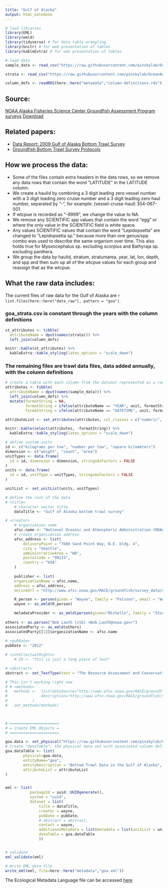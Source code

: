```yaml
---
title: "Gulf of Alaska"
output: html_notebook
---
```

```r
# load libraries
library(EML)
library(emld)
library(tidyverse) # for data table wrangling
library(knitr) # for web presentation of tables
library(kableExtra) # for web presentation of tables

# load data
sample_data <- read_csv("https://raw.githubusercontent.com/pinskylab/OceanAdapt/master/data_raw/goa1984_1987.csv", n_max = 6)

strata <- read_csv("https://raw.githubusercontent.com/pinskylab/OceanAdapt/master/data_raw/goa_strata.csv", n_max = 6)

column_defs <- readRDS(here::here("metadata","column-definitions.rds"))
```
## Source:
[NOAA Alaska Fisheries Science Center Groundfish Assessment Program surveys](http://www.nwfsc.noaa.gov/research/divisions/fram/groundfish/bottom_trawl.cfm)
[Download](https://www.afsc.noaa.gov/RACE/groundfish/survey_data/)

## Related papers:  

- [Data Report: 2009 Gulf of Alaska Bottom Trawl Survey](https://www.afsc.noaa.gov/Publications/AFSC-TM/NOAA-TM-AFSC-208.pdf)  
- [Groundfish Bottom Trawl Survey Protocols](https://www.fisheries.noaa.gov/resource/document/groundfish-bottom-trawl-survey-protocols)

## How we process the data:  
- Some of the files contain extra headers in the data rows, so we remove any data rows that contain the word "LATITUDE" in the LATITUDE column.  
- We create a haulid by combining a 3 digit leading zero vessel number with a 3 digit leading zero cruise number and a 3 digit leading zero haul number, separated by "-", for example: (vessel-cruise-haul) 354-067-001.  
- If wtcpue is recorded as "-9999", we change the value to NA.  
- We remove any SCIENTIFIC spp values that contain the word "egg" or where the only value in the SCIENTIFIC field is white space.  
- Any values SCIENTIFIC values that contain the word "Lepidopsetta" are changed to "Lepidopsetta sp." because more than one genus/spp combo was used to describe the same organism over time.  This also holds true for Myoxocephalus sp. excluding scorpius and Bathyraja sp. excluding panthera.
- We group the data by haulid, stratum, stratumarea, year, lat, lon, depth,  and spp and then sum up all of the wtcpue values for each group and reassign that as the wtcpue.  

## What the raw data includes:  
The current files of raw data for the Gulf of Alaska are `r list.files(here::here("data_raw"), pattern = "goa")`.

### goa_strata.csv is constant through the years with the column definitions  
```r
st_attributes <- tibble(
  attributeName = dput(names(strata))) %>% 
  left_join(column_defs)
```
```r
knitr::kable(st_attributes) %>% 
  kableExtra::kable_styling(latex_options = "scale_down")
```

### The remaining files are trawl data files, data added annually, with the column definitions
```r
# create a table with each column from the dataset represented as a row.  There will be an error message about undefined units but they are defined later when the dataset is created.
attributes <- tibble(
  attributeName = dput(names(sample_data))) %>% 
  left_join(column_defs) %>% 
  mutate(formatString = NA,
         formatString = ifelse(attributeName == "YEAR", unit, formatString), 
         formatString = ifelse(attributeName == "DATETIME", unit, formatString))

attributeList <- set_attributes(attributes, col_classes = c("numeric", "numeric", "character", "numeric", "Date", "Date", "numeric", "numeric", "character", "character", "numeric", "numeric", "numeric", "numeric", "numeric", "numeric", "numeric"))
```
```r
knitr::kable(select(attributes, -formatString)) %>% 
  kableExtra::kable_styling(latex_options = "scale_down")
```

```r
# define custom units
id <- c("kilograms per tow", "number per tow", "square kilometers")
dimension <- c("weight", "count", "area")
unitTypes <- data.frame(
  id = id, dimension = dimension, stringsAsFactors = FALSE
)
units <- data.frame(
  id = id, unitType = unitTypes, stringsAsFactors = FALSE
)

unitList <- set_unitList(units, unitTypes)

# define the rest of the data
# <title>
	# character vector title
	dataTitle <- "Gulf of Alaska bottom trawl survey"

# <creator>
	# organization name
	afsc.name <- "National Oceanic and Atmospheric Administration (NOAA) Alaska Fisheries Science Center (AFSC) Resource Assessment and Conservation Engineering Division (RACE)"
	# create organization address
	afsc_address <- list( 
		deliveryPoint = "7600 Sand Point Way, N.E. bldg. 4",
		city = "Seattle",
		administrativeArea = "WA",
		postalCode = "98115",
		country = "USA"
	)
	
	publisher <- list(
	organizationName = afsc.name,
	address = afsc_address,
	onlineUrl = "http://www.afsc.noaa.gov/RACE/groundfish/survey_data/default.htm")

	R_person <- person(given = "Wayne", family = "Palsson", email = "Wayne.Palsson@noaa.gov", role = "cre")
	wayne <- as_emld(R_person)

	metadataProvider <- as_emld(person(given="Michelle", family = "Stuart",email = "michelle.stuart@rutgers.edu"))
	
others <- as.person("Bob Lauth [ctb] <Bob.Lauth@noaa.gov>")
associatedParty <- as_emld(others)
associatedParty[[1]]$organizationName <- afsc.name
	
# <pubDate>
pubDate <- "2012"

# <intellectualRights>
	# IR <- "this is just a long piece of text"

# <abstract>
abstract <- set_TextType(text = "The Resource Assessment and Conservation Engineering Division (RACE) of the Alaska Fisheries Science Center (AFSC) conducts bottom trawl surveys to monitor the condition of the demersal fish and crab stocks of Alaska. These data include catch per unit effort for each identified species at a standard set of stations. This is a subset of the main racebase datase. Excluded are non standard stations, earlier years using different gear, and other types of data collected other than species id, species weight, water temperature and depth.")

# This isn't working right now
# # <methods>
# 	methods <- 	list(dataSource="http://www.afsc.noaa.gov/RACE/groundfish/survey_data/default.htm",
# 				description="http://www.afsc.noaa.gov/RACE/groundfish/survey_data/metadata_template.php?fname=RACEweb.xml"
# 			) 
# 	set_methods(methods)

	

# ======================
# = Create EML Objects =
# ======================

goa.data <- set_physical("https://raw.githubusercontent.com/pinskylab/OceanAdapt/master/data_raw/ai1983_2000.csv")
# Create "dataTable": the physical data set with associated column definitions and units
goa.dataTable <- list(
		physical=goa.data,
		entityName="goa",
		entityDescription = "Bottom Trawl Data in the Gulf of Alaska",
		attributeList = attributeList
)


eml <- list(
           packageId = uuid::UUIDgenerate(),  
           system = "uuid",
           dataset = list(
               title = dataTitle,
               creator = wayne,
               pubDate = pubDate,
               # abstract = abstract,
               contact = wayne,
               additionalMetadata = list(metadata = list(unitList = unitList)),
               dataTable = goa.dataTable
               ))


# validate
eml_validate(eml)

# Write EML data file
write_eml(eml, file=here::here("metadata","goa.xml"))
```

The Ecological Metadata Language file can be accessed [here](https://github.com/pinskylab/OceanAdapt/blob/master/metaData/goa.xml)

